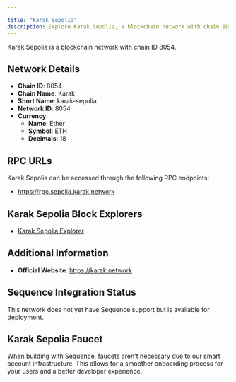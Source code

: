 ```yaml
---

title: "Karak Sepolia"
description: Explore Karak Sepolia, a blockchain network with chain ID 8054. Learn about its native currency, Ether, and how to interact with the network.
---
```




Karak Sepolia is a blockchain network with chain ID 8054.

## Network Details

- **Chain ID**: 8054
- **Chain Name**: Karak
- **Short Name**: karak-sepolia
- **Network ID**: 8054
- **Currency**: 
  - **Name**: Ether
  - **Symbol**: ETH
  - **Decimals**: 18

## RPC URLs

Karak Sepolia can be accessed through the following RPC endpoints:

- https://rpc.sepolia.karak.network

## Karak Sepolia Block Explorers

- [Karak Sepolia Explorer](https://explorer.sepolia.karak.network)

## Additional Information

- **Official Website**: https://karak.network

## Sequence Integration Status

This network does not yet have Sequence support but is available for deployment.

## Karak Sepolia Faucet

When building with Sequence, faucets aren't necessary due to our smart account infrastructure. This allows for a smoother onboarding process for your users and a better developer experience.
